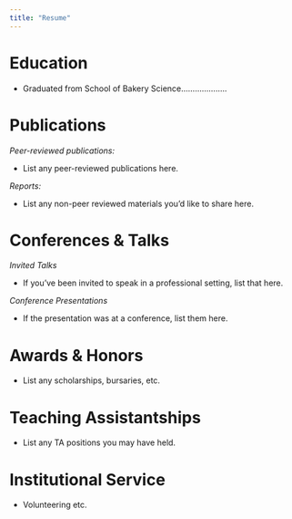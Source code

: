 ```yaml
---
title: "Resume"
---
```


# Education

-   Graduated from School of Bakery Science....................

# Publications

*Peer-reviewed publications:*

- List any peer-reviewed publications here.

*Reports:*

- List any non-peer reviewed materials you'd like to share here.

# Conferences & Talks

*Invited Talks*

- If you've been invited to speak in a professional setting, list that here. 

*Conference Presentations*

- If the presentation was at a conference, list them here. 

# Awards & Honors

- List any scholarships, bursaries, etc. 


# Teaching Assistantships

- List any TA positions you may have held. 

# Institutional Service

- Volunteering etc. 
